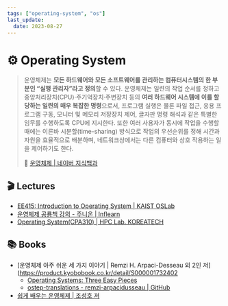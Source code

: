 ```yaml
---
tags: ["operating-system", "os"]
last_update:
  date: 2023-08-27
---
```


# ⚙️ Operating System

> 운영체제는 **모든 하드웨어와 모든 소프트웨어를 관리하는 컴퓨터시스템의 한 부분인 “실행 관리자”라고 정의**할 수 있다. 운영체제는 일련의 작업 순서를 정하고 중앙처리장치(CPU)·주기억장치·주변장치 등의 **여러 하드웨어 시스템에 이를 할당하는 일련의 매우 복잡한 명령**으로서, 프로그램 실행은 물론 파일 접근, 응용 프로그램 구동, 모니터 및 메모리 저장장치 제어, 글자판 명령 해석과 같은 특별한 임무를 수행하도록 CPU에 지시한다. 또한 여러 사용자가 동시에 작업을 수행할 때에는 이른바 시분할(time-sharing) 방식으로 작업의 우선순위를 정해 시간과 자원을 효율적으로 배분하며, 네트워크상에서는 다른 컴퓨터와 상호 작용하는 일을 제어하기도 한다.
>
> 🔗 [운영체제 | 네이버 지식백과](https://terms.naver.com/entry.naver?docId=2073347&cid=44414&categoryId=44414)

## 🎬 Lectures

- [EE415: Introduction to Operating System | KAIST OSLab](https://oslab.kaist.ac.kr/ee415-spring-2022/)
- [운영체제 공룡책 강의 - 주니온 | Inflearn](https://www.inflearn.com/course/%EC%9A%B4%EC%98%81%EC%B2%B4%EC%A0%9C-%EA%B3%B5%EB%A3%A1%EC%B1%85-%EC%A0%84%EA%B3%B5%EA%B0%95%EC%9D%98)
- [Operating System(CPA310) | HPC Lab. KOREATECH](https://www.youtube.com/playlist?list=PLBrGAFAIyf5rby7QylRc6JxU5lzQ9c4tN)

## 📚 Books

- [운영체제 아주 쉬운 세 가지 이야기 | Remzi H. Arpaci-Desseau 외 2인 저](https://product.kyobobook.co.kr/detail/S000001732402
    - [Operating Systems: Three Easy Pieces](https://pages.cs.wisc.edu/~remzi/OSTEP/)
    - [ostep-translations - remzi-arpacidusseau | GitHub](https://github.com/remzi-arpacidusseau/ostep-translations/tree/master/korean)
- [쉽게 배우는 운영체제 | 조성호 저](https://product.kyobobook.co.kr/detail/S000200716007)